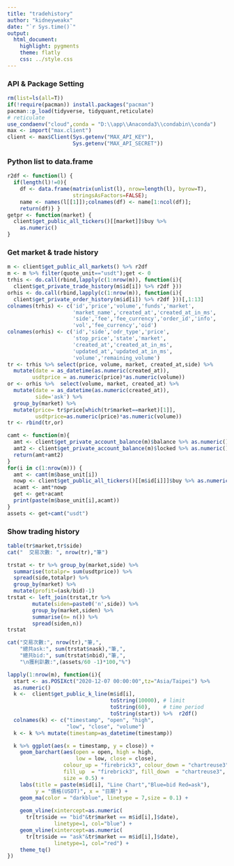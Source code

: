 ```yaml
---
title: "tradehistory"
author: "kidneyweakx"
date: "`r Sys.time()`"
output:
  html_document:
    highlight: pygments
    theme: flatly
    css: ../style.css
---
```


### API & Package Setting
```r
rm(list=ls(all=T))
if(!require(pacman)) install.packages("pacman")
pacman::p_load(tidyverse, tidyquant,reticulate)
# reticulate
use_condaenv("cloud",conda = "D:\\app\\Anaconda3\\condabin\\conda")
max <- import("max.client")
client <- max$Client(Sys.getenv("MAX_API_KEY"),
                     Sys.getenv("MAX_API_SECRET"))
```

### Python list to data.frame
```r
r2df <- function(l) {
  if(length(l)!=0){
    df <- data.frame(matrix(unlist(l), nrow=length(l), byrow=T),
                     stringsAsFactors=FALSE);
    name <- names(l[[1]]);colnames(df) <- name[1:ncol(df)];
    return(df)} }
getpr <- function(market) {
  client$get_public_all_tickers()[[market]]$buy %>%
    as.numeric()
}
```

### Get market & trade history
```r
m <- client$get_public_all_markets() %>% r2df
m <- m %>% filter(quote_unit=="usdt");get <- 0
trhis <- do.call(rbind,lapply(c(1:nrow(m)), function(i){ 
  client$get_private_trade_history(m$id[i]) %>% r2df }))
orhis <- do.call(rbind,lapply(c(1:nrow(m)), function(i){ 
  client$get_private_order_history(m$id[i]) %>% r2df }))[,1:13]
colnames(trhis) <- c('id','price','volume','funds','market',
                     'market_name','created_at','created_at_in_ms',
                     'side','fee','fee_currency','order_id','info',
                     'vol','fee_currency','oid')
colnames(orhis) <- c('id','side','odr_type','price',
                     'stop_price','state','market',
                     'created_at','created_at_in_ms',
                     'updated_at','updated_at_in_ms',
                     'volume','remaining_volume')
tr <- trhis %>% select(price, volume, market, created_at,side) %>% 
  mutate(date = as_datetime(as.numeric(created_at)),
        usdtprice = as.numeric(price)*as.numeric(volume)) 
or <- orhis %>%  select(volume, market, created_at) %>% 
  mutate(date = as_datetime(as.numeric(created_at)),
         side='ask') %>% 
  group_by(market) %>% 
  mutate(price= tr$price[which(tr$market==market)[1]],
         usdtprice=as.numeric(price)*as.numeric(volume))
tr <- rbind(tr,or)
```

```r
camt <- function(m){
  amt <- client$get_private_account_balance(m)$balance %>% as.numeric()
  amt2 <- client$get_private_account_balance(m)$locked %>% as.numeric()
  return(amt+amt2)
}
for(i in c(1:nrow(m))) {
  amt <- camt(m$base_unit[i])
  nowp <- client$get_public_all_tickers()[[m$id[i]]]$buy %>% as.numeric()
  acamt <- amt*nowp
  get <- get+acamt
  print(paste(m$base_unit[i],acamt))
}
assets <- get+camt("usdt")
```

### Show trading history
```r
table(tr$market,tr$side)
cat("  交易次數: ", nrow(tr),"筆")
```

```r
trstat <- tr %>% group_by(market,side) %>% 
  summarise(totalpr= sum(usdtprice)) %>% 
  spread(side,totalpr) %>% 
  group_by(market) %>% 
  mutate(profit=(ask/bid)-1)
trstat <- left_join(trstat,tr %>% 
        mutate(siden=paste0('n',side)) %>% 
        group_by(market,siden) %>% 
        summarise(n= n()) %>% 
        spread(siden,n))
trstat
```
```r
cat("交易次數:", nrow(tr),"筆,",
    "總共ask:", sum(trstat$nask),"筆,",
    "總共bid:", sum(trstat$nbid),"筆,",
    "\n獲利趴數:",(assets/60 -1)*100,"%")
```

```r
lapply(1:nrow(m), function(i){
  start <- as.POSIXct("2020-12-07 00:00:00",tz="Asia/Taipei") %>%
  as.numeric()
  k <-  client$get_public_k_line(m$id[i], 
                                 toString(10000), # limit 
                                 toString(60),    # time period
                                 toString(start)) %>%  r2df()
  colnames(k) <- c("timestamp", "open", "high", 
                   "low", "close", "volume")
  k <- k %>% mutate(timestamp=as_datetime(timestamp))

  k %>% ggplot(aes(x = timestamp, y = close)) +
    geom_barchart(aes(open = open, high = high, 
                      low = low, close = close),
                  colour_up = "firebrick3", colour_down = "chartreuse3",
                  fill_up  = "firebrick3", fill_down  = "chartreuse3",
                  size = 0.5) +
    labs(title = paste(m$id[i], "Line Chart","Blue=bid Red=ask"),
         y = "價格(USDT)", x = "日期") +
    geom_ma(color = "darkblue", linetype = 7,size = 0.1) +
    
    geom_vline(xintercept=as.numeric(
      tr[tr$side == "bid"&tr$market == m$id[i],]$date),
               linetype=1, col="blue") +
    geom_vline(xintercept=as.numeric(
      tr[tr$side == "ask"&tr$market == m$id[i],]$date),
               linetype=1, col="red") +
    theme_tq()
})
 
```
